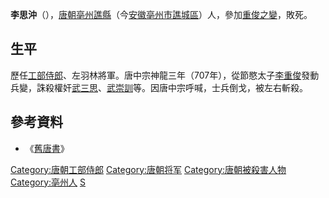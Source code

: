 '''李思沖'''（{{bd|7世纪||707年||}}），[[唐朝|唐朝]][[亳州|亳州]][[譙縣|譙縣]]（今[[安徽|安徽]][[亳州市|亳州市]][[譙城區|譙城區]]）人，參加[[重俊之變|重俊之變]]，敗死。

==生平==
歷任[[工部侍郎|工部侍郎]]、左羽林將軍。唐中宗神龍三年（707年），從節愍太子[[李重俊|李重俊]]發動兵變，誅殺權奸[[武三思|武三思]]、[[武崇訓|武崇訓]]等。因唐中宗呼喊，士兵倒戈，被左右斬殺。

==參考資料==
*《[[舊唐書|舊唐書]]》

{{唐朝官员小作品}}
{{DEFAULTSORT:L}}
[[Category:唐朝工部侍郎|Category:唐朝工部侍郎]]
[[Category:唐朝将军|Category:唐朝将军]]
[[Category:唐朝被殺害人物|Category:唐朝被殺害人物]]
[[Category:亳州人|Category:亳州人]]
[[Category:李姓|S]]